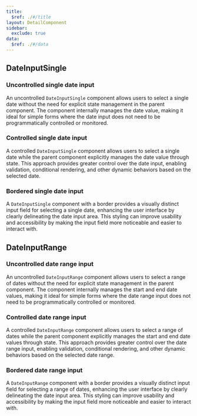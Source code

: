 ```yaml
---
title:
  $ref: ./#/title
layout: DetailComponent
sidebar:
  exclude: true
data:
  $ref: ./#/data
---
```


## DateInputSingle

### Uncontrolled single date input

An uncontrolled `DateInputSingle` component allows users to select a single date without the need for explicit state management in the parent component. The component internally manages the date value, making it ideal for simple forms where the date input does not need to be programmatically controlled or monitored.

<LivePreview componentName="date-input" exampleName="Single" />

### Controlled single date input

A controlled `DateInputSingle` component allows users to select a single date while the parent component explicitly manages the date value through state. This approach provides greater control over the date input, enabling validation, conditional rendering, and other dynamic behaviors based on the selected date.

<LivePreview
  componentName="date-input"
  displayName="Single controlled"
  exampleName="SingleControlled"
/>

### Bordered single date input

A `DateInputSingle` component with a border provides a visually distinct input field for selecting a single date, enhancing the user interface by clearly delineating the date input area. This styling can improve usability and accessibility by making the input field more noticeable and easier to interact with.

<LivePreview
  componentName="date-input"
  displayName="Bordered single date"
  exampleName="SingleBordered"
/>

## DateInputRange

### Uncontrolled date range input

An uncontrolled `DateInputRange` component allows users to select a range of dates without the need for explicit state management in the parent component. The component internally manages the start and end date values, making it ideal for simple forms where the date range input does not need to be programmatically controlled or monitored.

<LivePreview componentName="date-input" exampleName="Range" />

### Controlled date range input

A controlled `DateInputRange` component allows users to select a range of dates while the parent component explicitly manages the start and end date values through state. This approach provides greater control over the date range input, enabling validation, conditional rendering, and other dynamic behaviors based on the selected date range.

<LivePreview
  componentName="date-input"
  displayName="Range controlled"
  exampleName="RangeControlled"
/>

### Bordered date range input

A `DateInputRange` component with a border provides a visually distinct input field for selecting a range of dates, enhancing the user interface by clearly delineating the date input area. This styling can improve usability and accessibility by making the input field more noticeable and easier to interact with.

<LivePreview
  componentName="date-input"
  displayName="Bordered date range"
  exampleName="RangeBordered"
/>
